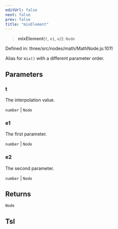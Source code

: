 ```yaml
---
editUrl: false
next: false
prev: false
title: "mixElement"
---
```


> **mixElement**(`t`, `e1`, `e2`): `Node`

Defined in: three/src/nodes/math/MathNode.js:1011

Alias for `mix()` with a different parameter order.

## Parameters

### t

The interpolation value.

`number` | `Node`

### e1

The first parameter.

`number` | `Node`

### e2

The second parameter.

`number` | `Node`

## Returns

`Node`

## Tsl
